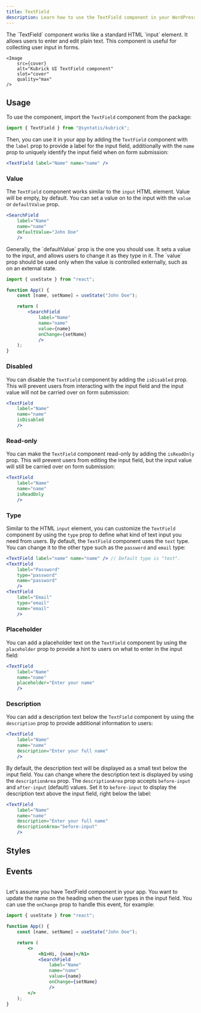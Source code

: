 ```yaml
---
title: TextField
description: Learn how to use the TextField component in your WordPress admin application.
---
```



<Lead storybook="/docs/components-textfield--docs" stackblitz="/edit/syntatis-kubrick-tabs-zegi1m?file=src/App.jsx">
	The `TextField` component works like a standard HTML `input` element. It
	allows users to enter and edit plain text. This component is useful for
	collecting user input in forms.

	<Image
		src={cover}
		alt="Kubrick UI TextField component"
		slot="cover"
		quality="max"
	/>
</Lead>

## Usage

To use the component, import the `TextField` component from the package:

```jsx
import { TextField } from "@syntatis/kubrick";
```

Then, you can use it in your app by adding the `TextField` component with the `label` prop to provide a label for the input field, additionally with the `name` prop to uniquely identify the input field when on form submission:

```jsx
<TextField label="Name" name="name" />
```

### Value

The `TextField` component works similar to the `input` HTML element. Value will be empty, by default. You can set a value on to the input with the `value` or `defaultValue` prop.

```jsx {4}
<SearchField
	label="Name"
	name="name"
	defaultValue="John Doe"
	/>
```
<Aside type="tip">
Generally, the `defaultValue` prop is the one you should use. It sets a value to the input, and allows users to change it as they type in it. The `value` prop should be used only when the value is controlled externally, such as on an external state.

```jsx {10}
import { useState } from "react";

function App() {
	const [name, setName] = useState("John Doe");

	return (
		<SearchField
			label="Name"
			name="name"
			value={name}
			onChange={setName}
			/>
	);
}
```
</Aside>

### Disabled

You can disable the `TextField` component by adding the `isDisabled` prop. This will prevent users from interacting with the input field and the input value will not be carried over on form submission:

```jsx {4}
<TextField
	label="Name"
	name="name"
	isDisabled
	/>
```

### Read-only

You can make the `TextField` component read-only by adding the `isReadOnly` prop. This will prevent users from editing the input field, but the input value will still be carried over on form submission:

```jsx {4}
<TextField
	label="Name"
	name="name"
	isReadOnly
	/>
```

### Type

Similar to the HTML `input` element, you can customize the `TextField` component by using the `type` prop to define what kind of text input you need from users. By default, the `TextField` component uses the `text` type. You can change it to the other type such as the `password` and `email` type:

```jsx {4,9}
<TextField label="name" name="name" /> // Default type is "text".
<TextField
	label="Password"
	type="password"
	name="password"
	/>
<TextField
	label="Email"
	type="email"
	name="email"
	/>
```

### Placeholder

You can add a placeholder text on the `TextField` component by using the `placeholder` prop to provide a hint to users on what to enter in the input field:

```jsx {4}
<TextField
	label="Name"
	name="name"
	placeholder="Enter your name"
	/>
```

### Description

You can add a description text below the `TextField` component by using the `description` prop to provide additional information to users:

```jsx {4}
<TextField
	label="Name"
	name="name"
	description="Enter your full name"
	/>
```

By default, the description text will be displayed as a small text below the input field. You can change where the description text is displayed by using the `descriptionArea` prop. The `descriptionArea` prop accepts `before-input` and `after-input` (default) values. Set it to `before-input` to display the description text above the input field, right below the label:

```jsx {5}
<TextField
	label="Name"
	name="name"
	description="Enter your full name"
	descriptionArea="before-input"
	/>
```

## Styles

<Table
	component="TextField"
	items={[
		["root", "The component root element."],
		["label", "The wrapper element of the input label."],
		["input", "The input element."],
		["description", "The wrapper element of the description content."],
	]}
	/>

## Events

<Table
	variant="events"
	component="TextField"
	items={[
		["onChange", "Trigger when the input value changes. The callback function receives the new value as the argument."],
	]}
	/>

Let's assume you have TextField component in your app. You want to update the name on the heading when the user types in the input field. You can use the `onChange` prop to handle this event, for example:

```jsx {12}
import { useState } from "react";

function App() {
	const [name, setName] = useState("John Doe");

	return (
		<>
			<h1>Hi, {name}</h1>
			<SearchField
				label="Name"
				name="name"
				value={name}
				onChange={setName}
				/>
		</>
	);
}
```

